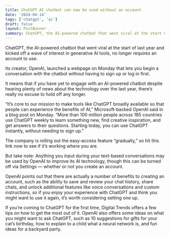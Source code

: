 ```yaml
---
title: ChatGPT AI chatbot can now be used without an account
date: '2024-04-14'
tags: ['chatgpt', 'ai']
draft: false
layout: PostBanner
summary: ChatGPT, the AI-powered chatbot that went viral at the start of last year and kicked off a wave of interest in generative AI tools, no longer requires an account to use.
---
```

ChatGPT, the AI-powered chatbot that went viral at the start of last year and kicked off a wave of interest in generative AI tools, no longer requires an account to use.

Its creator, OpenAI, launched a webpage on Monday that lets you begin a conversation with the chatbot without having to sign up or log in first.

It means that if you have yet to engage with an AI-powered chatbot despite hearing plenty of news about the technology over the last year, there’s really no excuse to hold off any longer.

“It’s core to our mission to make tools like ChatGPT broadly available so that people can experience the benefits of AI,” Microsoft-backed OpenAI said in a blog post on Monday. “More than 100 million people across 185 countries use ChatGPT weekly to learn something new, find creative inspiration, and get answers to their questions. Starting today, you can use ChatGPT instantly, without needing to sign up.”

The company is rolling out the easy-access feature “gradually,” so hit this link now to see if it’s working where you are.

But take note: Anything you input during your text-based conversations may be used by OpenAI to improve its AI technology, though this can be turned off via Settings — whether or not you create an account.

OpenAI points out that there are actually a number of benefits to creating an account, such as the ability to save and review your chat history, share chats, and unlock additional features like voice conversations and custom instructions, so if you enjoy your experience with ChatGPT and think you might want to use it again, it’s worth considering setting one up.

If you’re coming to ChatGPT for the first time, Digital Trends offers a few tips on how to get the most out of it. OpenAI also offers some ideas on what you might want to ask ChatGPT, such as 10 suggestions for gifts for your cat’s birthday, how to explain to a child what a neural network is, and fun ideas for a backyard party.

